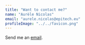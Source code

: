 ```yaml
---
title: "Want to contact me?"
name: "Aurèle Nicolas"
email: "aurele.nicolas@epitech.eu"
profileImage: "../../favicon.png"
---
```



Send me an <a href="mailto:aurele.nicolas@epitech.eu" target="_blank" rel="nofollow noopener noreferrer" aria-label="External Link"><Underlining>email</Underlining></a>.
